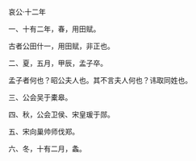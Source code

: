 

哀公·十二年

一、十有二年，春，用田赋。

古者公田什一，用田赋，非正也。

二、夏，五月，甲辰，孟子卒。

孟子者何也？昭公夫人也。其不言夫人何也？讳取同姓也。

三、公会吴于橐皋。

四、秋，公会卫侯、宋皇瑗于郧。

五、宋向巢帅师伐郑。

六、冬，十有二月，螽。

